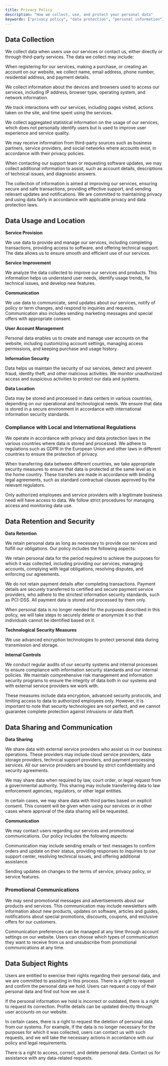 ```yaml
---
title: Privacy Policy
description: "How we collect, use, and protect your personal data"
keywords: ["privacy policy", "data protection", "personal information"]
---
```


## Data Collection

We collect data when users use our services or contact us, either directly or through third-party services. The data we collect may include:

When registering for our services, making a purchase, or creating an account on our website, we collect name, email address, phone number, residential address, and payment details.

We collect information about the devices and browsers used to access our services, including IP address, browser type, operating system, and network information.

We track interactions with our services, including pages visited, actions taken on the site, and time spent using the services.

We collect aggregated statistical information on the usage of our services, which does not personally identify users but is used to improve user experience and service quality.

We may receive information from third-party sources such as business partners, service providers, and social networks where accounts exist, in accordance with their privacy policies.

When contacting our support team or requesting software updates, we may collect additional information to assist, such as account details, descriptions of technical issues, and diagnostic answers.

The collection of information is aimed at improving our services, ensuring secure and safe transactions, providing effective support, and sending relevant updates and notifications. We are committed to maintaining privacy and using data fairly in accordance with applicable privacy and data protection laws.

## Data Usage and Location

**Service Provision**

We use data to provide and manage our services, including completing transactions, providing access to software, and offering technical support. The data allows us to ensure smooth and efficient use of our services.

**Service Improvement**

We analyze the data collected to improve our services and products. This information helps us understand user needs, identify usage trends, fix technical issues, and develop new features.

**Communication**

We use data to communicate, send updates about our services, notify of policy or term changes, and respond to inquiries and requests. Communication also includes sending marketing messages and special offers with appropriate consent.

**User Account Management**

Personal data enables us to create and manage user accounts on the website, including customizing account settings, managing access permissions, and keeping purchase and usage history.

**Information Security**

Data helps us maintain the security of our services, detect and prevent fraud, identity theft, and other malicious activities. We monitor unauthorized access and suspicious activities to protect our data and systems.

**Data Location**

Data may be stored and processed in data centers in various countries, depending on our operational and technological needs. We ensure that data is stored in a secure environment in accordance with international information security standards.

### Compliance with Local and International Regulations

We operate in accordance with privacy and data protection laws in the various countries where data is stored and processed. We adhere to regulations such as GDPR in the European Union and other laws in different countries to ensure the protection of privacy.

When transferring data between different countries, we take appropriate security measures to ensure that data is protected at the same level as in the home country. These transfers are made in accordance with binding legal agreements, such as standard contractual clauses approved by the relevant regulators.

Only authorized employees and service providers with a legitimate business need will have access to data. We follow strict procedures for managing access and monitoring data use.

## Data Retention and Security

**Data Retention**

We retain personal data as long as necessary to provide our services and fulfill our obligations. Our policy includes the following aspects:

We retain personal data for the period required to achieve the purposes for which it was collected, including providing our services, managing accounts, complying with legal obligations, resolving disputes, and enforcing our agreements.

We do not retain payment details after completing transactions. Payment details are securely transferred to certified and secure payment service providers, who adhere to the strictest information security standards, such as PCI-DSS. All payment data is stored and processed by them only.

When personal data is no longer needed for the purposes described in this policy, we will take steps to securely delete or anonymize it so that individuals cannot be identified based on it.

**Technological Security Measures**

We use advanced encryption technologies to protect personal data during transmission and storage.

**Internal Controls**

We conduct regular audits of our security systems and internal processes to ensure compliance with information security standards and our internal policies. We maintain comprehensive risk management and information security programs to ensure the integrity of data both in our systems and with external service providers we work with.

These measures include data encryption, advanced security protocols, and limiting access to data to authorized employees only. However, it is important to note that security technologies are not perfect, and we cannot guarantee complete protection against intrusions or data theft.

## Data Sharing and Communication

**Data Sharing**

We share data with external service providers who assist us in our business operations. These providers may include cloud service providers, data storage providers, technical support providers, and payment processing services. All our service providers are bound by strict confidentiality and security agreements.

We may share data when required by law, court order, or legal request from a governmental authority. This sharing may include transferring data to law enforcement agencies, regulators, or other legal entities.

In certain cases, we may share data with third parties based on explicit consent. This consent will be given when using our services or in other cases where approval of the data sharing will be requested.

**Communication**

We may contact users regarding our services and promotional communications. Our policy includes the following aspects:

Communication may include sending emails or text messages to confirm orders and update on their status, providing responses to inquiries to our support center, resolving technical issues, and offering additional assistance.

Sending updates on changes to the terms of service, privacy policy, or service features.

### Promotional Communications

We may send promotional messages and advertisements about our products and services. This communication may include newsletters with information about new products, updates on software, articles and guides, notifications about special promotions, discounts, coupons, and exclusive offers for our customers.

Communication preferences can be managed at any time through account settings on our website. Users can choose which types of communication they want to receive from us and unsubscribe from promotional communications at any time.

## Data Subject Rights

Users are entitled to exercise their rights regarding their personal data, and we are committed to assisting in this process. There is a right to request and confirm the personal data we hold. Users can request a copy of their personal data and find out how we use it.

If the personal information we hold is incorrect or outdated, there is a right to request its correction. Profile details can be updated directly through user accounts on our website.

In certain cases, there is a right to request the deletion of personal data from our systems. For example, if the data is no longer necessary for the purposes for which it was collected, users can contact us with such requests, and we will take the necessary actions in accordance with our policy and legal requirements.

<Note title="Data Rights" type="info">
There is a right to access, correct, and delete personal data. Contact us for assistance with any data-related requests.
</Note>